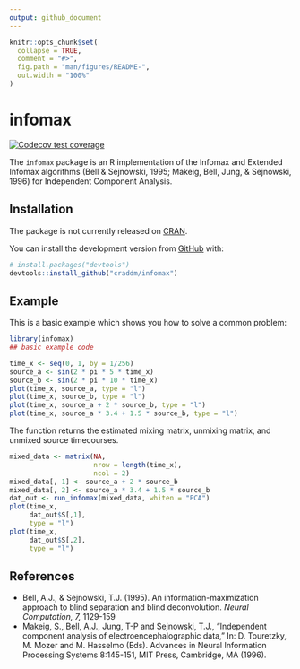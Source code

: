 ```yaml
---
output: github_document
---
```


<!-- README.md is generated from README.Rmd. Please edit that file -->

```r
knitr::opts_chunk$set(
  collapse = TRUE,
  comment = "#>",
  fig.path = "man/figures/README-",
  out.width = "100%"
)
```

# infomax

<!-- badges: start -->
  [![Codecov test coverage](https://codecov.io/gh/craddm/infomax/branch/master/graph/badge.svg)](https://codecov.io/gh/craddm/infomax?branch=master)
  <!-- badges: end -->

The `infomax` package is an R implementation of the Infomax and Extended Infomax algorithms (Bell & Sejnowski, 1995; Makeig, Bell, Jung, & Sejnowski, 1996) for Independent Component Analysis. 

## Installation

The package is not currently released on [CRAN](https://CRAN.R-project.org).

You can install the development version from [GitHub](https://github.com/) with:

``` r
# install.packages("devtools")
devtools::install_github("craddm/infomax")
```

## Example

This is a basic example which shows you how to solve a common problem:

```r
library(infomax)
## basic example code
```


```r
time_x <- seq(0, 1, by = 1/256)
source_a <- sin(2 * pi * 5 * time_x)
source_b <- sin(2 * pi * 10 * time_x)
plot(time_x, source_a, type = "l")
plot(time_x, source_b, type = "l")
plot(time_x, source_a + 2 * source_b, type = "l")
plot(time_x, source_a * 3.4 + 1.5 * source_b, type = "l")
```
The function returns the estimated mixing matrix, unmixing matrix, and unmixed source timecourses.

```r
mixed_data <- matrix(NA,
                     nrow = length(time_x),
                     ncol = 2)
mixed_data[, 1] <- source_a + 2 * source_b
mixed_data[, 2] <- source_a * 3.4 + 1.5 * source_b
dat_out <- run_infomax(mixed_data, whiten = "PCA")
plot(time_x,
     dat_out$S[,1],
     type = "l")
plot(time_x,
     dat_out$S[,2],
     type = "l")
```

## References

* Bell, A.J., & Sejnowski, T.J. (1995). An information-maximization approach to blind separation and blind deconvolution. *Neural Computation, 7,* 1129-159
* Makeig, S., Bell, A.J., Jung, T-P and Sejnowski, T.J., "Independent component analysis of  electroencephalographic data,"  In: D. Touretzky, M. Mozer and M. Hasselmo (Eds). Advances in Neural  Information Processing Systems 8:145-151, MIT Press, Cambridge, MA (1996).
